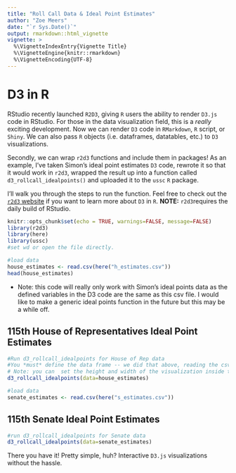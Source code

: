 ```yaml
---
title: "Roll Call Data & Ideal Point Estimates"
author: "Zoe Meers"
date: "`r Sys.Date()`"
output: rmarkdown::html_vignette
vignette: >
  %\VignetteIndexEntry{Vignette Title}
  %\VignetteEngine{knitr::rmarkdown}
  %\VignetteEncoding{UTF-8}
---
```


# D3 in R

RStudio recently launched `R2D3`, giving `R` users the ability to render `D3.js` code in RStudio. For those in the data visualization field, this is a *really* exciting development. Now we can render `D3` code in `RMarkdown`, `R` script, or `Shiny`. We can also pass `R` objects (i.e. dataframes, datatables, etc.) to `D3` visualizations.

Secondly, we can wrap `r2d3` functions and include them in packages! As an example, I've taken Simon's ideal point estimates `D3` code, rewrote it so that it would work in `r2d3`, wrapped the result up into a function called `d3_rollcall_idealpoints()` and uploaded it to the `ussc` `R` package. 

I'll walk you through the steps to run the function. Feel free to check out the [`r2d3` website](https://rstudio.github.io/r2d3) if you want to learn more about `D3` in `R`.  **NOTE:** `r2d3`requires the daily build of RStudio.

```r
knitr::opts_chunk$set(echo = TRUE, warnings=FALSE, message=FALSE)
library(r2d3)
library(here)
library(ussc)
#set wd or open the file directly. 
```


```r
#load data
house_estimates <- read.csv(here("h_estimates.csv"))
head(house_estimates)
```
* Note: this code will really only work with Simon's ideal points data as the defined variables in the D3 code are the same as this csv file. I would like to make a generic ideal points function in the future but this may be a while off.


## 115th House of Representatives Ideal Point Estimates
```r
#Run d3_rollcall_idealpoints for House of Rep data
#You *must* define the data frame -- we did that above, reading the csv file to house_estimates and defined the data below in the function itself. This is the beauty of r2d3 -- any data frame or R object will work if the variables match the javascript.
# Note: you can  set the height and width of the visualization inside the function or add it to the R chunk.
d3_rollcall_idealpoints(data=house_estimates)
```

```r
#load data
senate_estimates <- read.csv(here("s_estimates.csv"))
```

## 115th Senate Ideal Point Estimates
```r
#run d3_rollcall_idealpoints for Senate data
d3_rollcall_idealpoints(data=senate_estimates)
```

There you have it! Pretty simple, huh? Interactive `D3.js` visualizations without the hassle. 